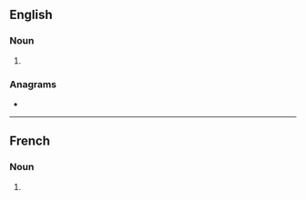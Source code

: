 ==English==

===Noun===
{{head|en|noun plural form}}

# {{plural of|ligament|lang=en}}

===Anagrams===
* {{anagrams|en|malignest}}

----

==French==

===Noun===
{{head|fr|noun plural form|g=m}}

# {{plural of|ligament|lang=fr}}